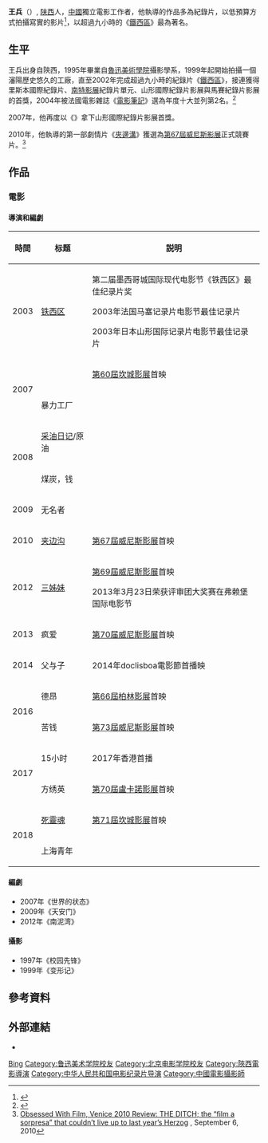 {{Otheruses|王兵}}
{{noteTA
|G1=Movie
}}
{{藝人
| 姓名 = 王兵
| 類型 = 導演
| 英文名 = Bing Wang
| 國籍 = {{PRC}}
| 出生日期 = 1967年
| 出生地點 = {{CHN}}[[陝西省|陝西省]]
| 居住地 = {{CHN}}[[北京|北京]]
| 職業 = 摄影，编剧
| 教育程度 = 鲁迅美术学院摄影系<br/>北京电影学院摄影系
| IMDb = 1504063
}}
'''王兵'''（{{bd|1967年||}}）, [[陕西省|陕西]]人，[[中华人民共和国|中國]]獨立電影工作者，他執導的作品多為紀錄片，以低預算方式拍攝寫實的影片<ref name=Variety>{{cite news|url=http://www.variety.com/index.asp?layout=cannes2007&jump=review&reviewid=VE1117933694|title=Fengming: A Chinese Memoir- Cannes Film Festival Review|author=Koehler, Robert|date=2007-05-20|accessdate=2007-12-21|work=Variety|archive-date=2011-08-12|archive-url=https://web.archive.org/web/20110812160533/http://www.variety.com/index.asp?layout=Cannes2007|dead-url=no}}</ref>，以超過九小時的《[[鐵西區_(電影)|鐵西區]]》最為著名。

== 生平 ==
王兵出身自陝西，1995年畢業自[[魯迅美術學院|魯迅美術學院]]攝影學系，1999年起開始拍攝一個瀋陽歷史悠久的工廠，直至2002年完成超過九小時的紀錄片《[[鐵西區_(電影)|鐵西區]]》，接連獲得里斯本國際紀錄片、[[南特影展|南特影展]]紀錄片單元、山形國際紀錄片影展與馬賽紀錄片影展的首獎，2004年被法國電影雜誌《[[電影筆記|電影筆記]]》選為年度十大並列第2名。<ref>{{Cite web |url=http://211.72.204.97/134taipeiff.Mobile/ListSingle.aspx?FirID=37&SubID=40&FilmID=150 |title=2013年台北電影節導演專題-王兵/鐵西區 |access-date=2015-12-22 |archive-url=https://web.archive.org/web/20151223092327/http://211.72.204.97/134taipeiff.Mobile/ListSingle.aspx?FirID=37&SubID=40&FilmID=150 |archive-date=2015-12-23 |dead-url=yes }}</ref>

2007年，他再度以《{{en-link|和鳳鳴|Fengming, a Chinese Memoir}}》拿下山形國際紀錄片影展首獎。

2010年，他執導的第一部劇情片《[[夾邊溝_(電影)|夾邊溝]]》獲選為[[第67屆威尼斯國際電影節|第67屆威尼斯影展]]正式競賽片。<ref>[http://www.obsessedwithfilm.com/reviews/venice-2010-review-the-ditch-the-film-sorpresa-that-couldnt-live-up-to-last-years-herzog.php Obsessed With Film, Venice 2010 Review: THE DITCH; the “film a sorpresa” that couldn’t live up to last year’s Herzog] {{Wayback|url=http://www.obsessedwithfilm.com/reviews/venice-2010-review-the-ditch-the-film-sorpresa-that-couldnt-live-up-to-last-years-herzog.php |date=20101013115748 }}, September 6, 2010</ref>

== 作品 ==

=== 電影 ===

==== 導演和編劇 ====
{| class="wikitable"
!時間
!标题
!説明
|-
|2003
|[[铁西区_(电影)|铁西区]]
|第二届墨西哥城国际现代电影节《铁西区》最佳纪录片奖

2003年法国马塞记录片电影节最佳记录片

2003年日本山形国际记录片电影节最佳记录片
|-
| rowspan="2" |2007
|{{en-link|和鳳鳴|Fengming, a Chinese Memoir}}
|[[第60屆戛納電影節|第60屆坎城影展]]首映
|-
|暴力工厂
|
|-
| rowspan="2" |2008
|[[采油日记|采油日记]]/原油
|
|-
|煤炭，钱
|
|-
|2009
|无名者
|
|-
|2010
|[[夹边沟_(电影)|夹边沟]]
|[[第67屆威尼斯影展|第67屆威尼斯影展]]首映
|-
|2012
|[[三姊妹_(电影)|三姊妹]]
|[[第69屆威尼斯影展|第69屆威尼斯影展]]首映

2013年3月23日荣获评审团大奖赛在弗赖堡国际电影节
|-
|2013
|疯爱
|[[第70届威尼斯影展|第70届威尼斯影展]]首映
|-
|2014
|父与子
|2014年doclisboa電影節首播映
|-
| rowspan="2" |2016
|德昂
|[[第66屆柏林影展|第66屆柏林影展]]首映
|-
|苦钱
|[[第73屆威尼斯影展|第73屆威尼斯影展]]首映
|-
| rowspan="2" |2017
|15小时
|2017年香港首播
|-
|方绣英
|[[洛迦诺电影节|第70屆盧卡諾影展]]首映
|-
| rowspan="2" |2018
|[[死靈魂_(2018年紀錄片)|死靈魂]]
|[[第71屆坎城影展|第71屆坎城影展]]首映
|-
|上海青年
|
|}

==== 編劇 ====
* 2007年《世界的状态》
* 2009年《天安门》
* 2012年《南泥湾》

==== 攝影 ====
* 1997年《校园先锋》
* 1999年《变形记》

== 參考資料 ==
{{reflist}}

== 外部連結 ==
* {{imdb|1504063}}

{{王兵}}

{{Authority control}}
{{DEFAULTSORT:Wang, Bing}}
[[Category:王姓|Bing]]
[[Category:鲁迅美术学院校友|Category:鲁迅美术学院校友]]
[[Category:北京电影学院校友|Category:北京电影学院校友]]
[[Category:陝西電影導演|Category:陝西電影導演]]
[[Category:中华人民共和国电影纪录片导演|Category:中华人民共和国电影纪录片导演]]
[[Category:中國電影攝影師|Category:中國電影攝影師]]